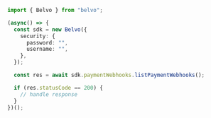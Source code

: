 ```typescript ListPaymentWebhooks.ts
import { Belvo } from "belvo";

(async() => {
  const sdk = new Belvo({
    security: {
      password: "",
      username: "",
    },
  });

  const res = await sdk.paymentWebhooks.listPaymentWebhooks();

  if (res.statusCode == 200) {
    // handle response
  }
})();
```
